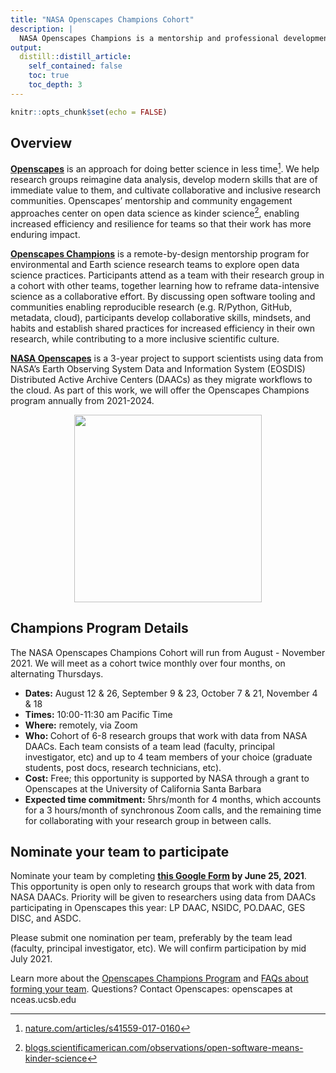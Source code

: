 ```yaml
---
title: "NASA Openscapes Champions Cohort"
description: |
  NASA Openscapes Champions is a mentorship and professional development opportunity for research teams using data from NASA Distributed Active Archive Centers (DAACs) and interested in open science and migrating their analytical workflows to the cloud. 
output:
  distill::distill_article:
    self_contained: false
    toc: true
    toc_depth: 3
---
```


```r
knitr::opts_chunk$set(echo = FALSE)
```



## Overview

**[Openscapes](https://openscapes.org)** is an approach for doing better science in less time[^1]. We help research groups reimagine data analysis, develop modern skills that are of immediate value to them, and cultivate collaborative and inclusive research communities. Openscapes’ mentorship and community engagement approaches center on open data science as kinder science[^2], enabling increased efficiency and resilience for teams so that their work has more enduring impact.

**[Openscapes Champions](https://openscapes.org/champions)** is a remote-by-design mentorship program for environmental and Earth science research teams to explore open data science practices. Participants attend as a team with their research group in a cohort with other teams, together learning how to reframe data-intensive science as a collaborative effort. By discussing open software tooling and communities enabling reproducible research (e.g. R/Python, GitHub, metadata, cloud), participants develop collaborative skills, mindsets, and habits and establish shared practices for increased efficiency in their own research, while contributing to a more inclusive scientific culture.

**[NASA Openscapes](https://nasa-openscapes.github.io)** is a 3-year project to support scientists using data from NASA’s Earth Observing System Data and Information System (EOSDIS) Distributed Active Archive Centers (DAACs) as they migrate workflows to the cloud. As part of this work, we will offer the Openscapes Champions program annually from 2021-2024.



<center>
    <img src="img/nasa-openscapes.png" width="300px">
</center>

## Champions Program Details

The NASA Openscapes Champions Cohort will run from August - November 2021. We will meet as a cohort twice monthly over four months, on alternating Thursdays.

*   **Dates:** August 12 & 26, September 9 & 23, October 7 & 21, November 4 & 18
*   **Times:** 10:00-11:30 am Pacific Time
*   **Where:** remotely, via Zoom
*   **Who: **Cohort of 6-8 research groups that work with data from NASA DAACs. Each team consists of a team lead (faculty, principal investigator, etc) and up to 4 team members of your choice (graduate students, post docs, research technicians, etc). 
*   **Cost:** Free; this opportunity is supported by NASA through a grant to Openscapes at the University of California Santa Barbara
*   **Expected time commitment:** 5hrs/month for 4 months, which accounts for a 3 hours/month of synchronous Zoom calls, and the remaining time for collaborating with your research group in between calls.

## Nominate your team to participate

Nominate your team by completing **[this Google Form](https://docs.google.com/forms/d/e/1FAIpQLSdWC8W0f1URDHV2KdPE6a53AH18FimdlOgFBhaDDhiNHJ6sMA/viewform?usp=sf_link) by June 25, 2021**. This opportunity is open only to research groups that work with data from NASA DAACs. Priority will be given to researchers using data from DAACs participating in Openscapes this year: LP DAAC, NSIDC, PO.DAAC, GES DISC, and ASDC.

Please submit one nomination per team, preferably by the team lead (faculty, principal investigator, etc). We will confirm participation by mid July 2021. 

Learn more about the [Openscapes Champions Program](https://openscapes.org/champions) and [FAQs about forming your team](https://openscapes.org/faq). Questions? Contact Openscapes: openscapes at nceas.ucsb.edu


[^1]:
     [nature.com/articles/s41559-017-0160](https://nature.com/articles/s41559-017-0160) 

[^2]:
     [blogs.scientificamerican.com/observations/open-software-means-kinder-science](https://blogs.scientificamerican.com/observations/open-software-means-kinder-science) 
